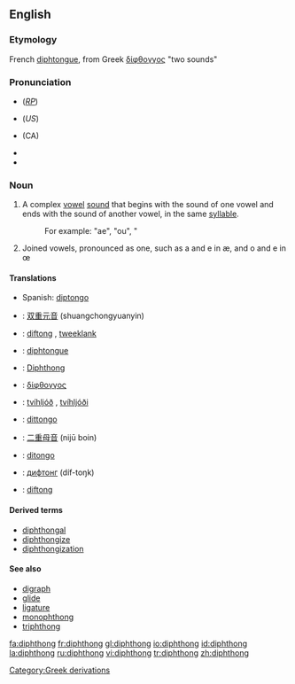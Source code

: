 {{was wotd|2006|September|17}}
==English==
{{wikipedia}}

===Etymology===
French [[diphtongue]], from Greek [[δίφθογγος]] "two sounds"

===Pronunciation===
*{{IPA|/ˈdɪf.θɒŋ/ or /ˈdɪp.θɒŋ/}} (''[[RP]]'')
*{{IPA|/ˈdɪfθɔːŋ/ or /ˈdɪpθɔːŋ/}} (''US'')
*{{IPA|/ˈdɪf.θɑŋ/}} (CA)
*{{Audio|en-ca-diphthong.ogg|Audio (CA)}}
*{{audio|en-us-diphthong.ogg|Audio (US)}}

===Noun===
{{en-noun}}

# {{phonetics}} A complex [[vowel]] [[sound]] that begins with the sound of one vowel and ends with the sound of another vowel, in the same [[syllable]].
#: For example: "ae", "ou", "
# Joined vowels, pronounced as one, such as a and e in æ, and o and e in œ

====Translations====
{{trans-top|a complex vowel sound}}
{{trans-mid}}
* Spanish: [[diptongo]] {{m}}
{{trans-bot}}

{{trans-top|joined vowels pronounced as one}}
{{trans-mid}}
{{trans-bot}}

{{ttbc-top}}
*{{ttbc|Chinese}}: [[双重元音]] (shuangchongyuanyin)
*{{ttbc|Dutch}}: [[diftong]] {{c}}, [[tweeklank]] {{m}}
*{{ttbc|French}}: [[diphtongue]] {{f}}
*{{ttbc|German}}: [[Diphthong]] {{m}}
*{{ttbc|Greek}}: [[δίφθογγος]] {{f}}
*{{ttbc|Icelandic}}: [[tvíhljóð]] {{n}}, [[tvíhljóði]] {{m}}
{{trans-mid}}
*{{ttbc|Italian}}: [[dittongo]] {{m}}
*{{ttbc|Japanese}}: [[二重母音]] (nijū boin)
*{{ttbc|Portuguese}}: [[ditongo]] {{m}}
*{{ttbc|Russian}}: [[дифтонг]] (díf-toŋk) {{m}}
*{{ttbc|Swedish}}: [[diftong]]
{{trans-bot}}

====Derived terms====
*[[diphthongal]]
*[[diphthongize]]
*[[diphthongization]]

====See also====
* [[digraph]]
* [[glide]]
* [[ligature]]
* [[monophthong]]
* [[triphthong]]

[[Category:Greek derivations]]

[[fa:diphthong]]
[[fr:diphthong]]
[[gl:diphthong]]
[[io:diphthong]]
[[id:diphthong]]
[[la:diphthong]]
[[ru:diphthong]]
[[vi:diphthong]]
[[tr:diphthong]]
[[zh:diphthong]]
